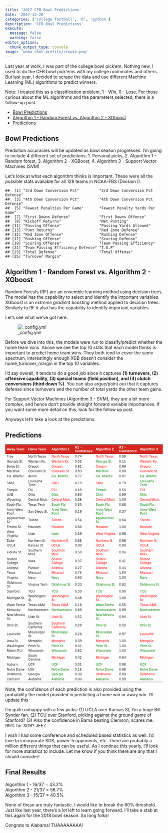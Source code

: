 ```yaml
---
title: '2017 CFB Bowl Predictions'
date: '2017-12-20'
categories: ['college football', 'R', 'python']
description: 'CFB Bowl Predictions'
execute: 
  message: false
  warning: false
editor_options: 
  chunk_output_type: console
image: 'wnba_shot_profile/stewie.png'
---
```


Last year at work, I was part of the college bowl pick'em. Nothing new, I used to do the CFB bowl pick'ems with my college roommates and others. But last year, I decided to scrape the data and use different Machine Learning (ML) algorithms to predict winners.

Note: I treated this as a classification problem, 1 - Win, 0 - Lose. For those curious about the ML algorithms and the parameters selected, there is a follow-up post.

-   [Bowl Predictions](#bowl-predictions)
-   [Algorithm 1 - Random Forest vs. Algorithm 2 - XGboost](#algorithm-1---random-forest-vs.-algorithm-2---xgboost)
-   [Predictions](#predictions)

## Bowl Predictions

Prediction accuracies will be updated as bowl season progresses. I'm going to include 4 different set of predictions:
1. Personal picks,
2. Algorithm 1 - Random forest,
3. Algorithm 2 - XGBoost,
4. Algorithm 3 - Support Vector Machines (SVM)

Let's look at what each algorithm thinks is important. These were all the possible stats available for all 128 teams in NCAA-FBS (Division I).

    ##  [1] "3rd Down Conversion Pct"         "3rd Down Conversion Pct Defense"
    ##  [3] "4th Down Conversion Pct"         "4th Down Conversion Pct Defense"
    ##  [5] "Fewest Penalties Per Game"       "Fewest Penalty Yards Per Game"  
    ##  [7] "First Downs Defense"             "First Downs Offense"            
    ##  [9] "Kickoff Returns"                 "Net Punting"                    
    ## [11] "Passing Offense"                 "Passing Yards Allowed"          
    ## [13] "Punt Returns"                    "Red Zone Defense"               
    ## [15] "Red Zone Offense"                "Rushing Defense"                
    ## [17] "Rushing Offense"                 "Scoring Defense"                
    ## [19] "Scoring Offense"                 "Team Passing Efficiency"        
    ## [21] "Team Passing Efficiency Defense" "T.O.P"                          
    ## [23] "Total Defense"                   "Total Offense"                  
    ## [25] "Turnover Margin"

Algorithm 1 - Random Forest vs. Algorithm 2 - XGboost
-----------------------------------------------------

Random Forests (RF) are an ensemble learning method using decision trees. The model has the capability to select and identify the important variables. XGboost is an *extreme gradient boosting* method applied to decision trees. Similarly to RF it also has the capability to identify important variables.

Let's see what we've got here.

![_config.yml]({{ site.baseurl }}/images/Bowl_Var_Imp.png)

Before we dive into this, the models were run to classify/predict whether the home team wins. Above we see the top 10 stats that each model thinks is important to predict home team wins. They both tend to cover the same spectrum, interestingly enough XGB doesn't consider the home\_turnover\_margin in the top 10 variables.

I'd say overall, it tends to do a good job since it captures **(1) turnovers, (2) offensive capability, (3) special teams (field position), and (4) clutch conversions (third down %)**. You can also argue/point out that it captures defense since turnovers and the number of total yards the other team gains.

For Support Vector Machines (Algorithm 3 - SVM), they are a bit more complex, and hence don't provide straight forward variable importances. If you want some more detail on this, look for the follow up post.

Anyways let's take a look at the predictions.

## Predictions

<table class="table table-hover" style="font-size: 10px; width: auto !important; margin-left: auto; margin-right: auto;">
<thead>
<tr>
<th style="text-align:left;font-weight: bold;color: white;background-color: #D7261E;">
Away Team
</th>
<th style="text-align:left;font-weight: bold;color: white;background-color: #D7261E;">
Home Team
</th>
<th style="text-align:left;font-weight: bold;color: white;background-color: #D7261E;">
Algorithm 1
</th>
<th style="text-align:left;font-weight: bold;color: white;background-color: #D7261E;">
A1 - Confidence
</th>
<th style="text-align:left;font-weight: bold;color: white;background-color: #D7261E;">
Algorithm 2
</th>
<th style="text-align:left;font-weight: bold;color: white;background-color: #D7261E;">
A2 - Confidence
</th>
<th style="text-align:left;font-weight: bold;color: white;background-color: #D7261E;">
Algorithm 3
</th>
<th style="text-align:left;font-weight: bold;color: white;background-color: #D7261E;">
A3 - Confidence
</th>
<th style="text-align:left;font-weight: bold;color: white;background-color: #D7261E;">
Actual
</th>
</tr>
</thead>
<tbody>
<tr>
<td style="text-align:left;">
Troy
</td>
<td style="text-align:left;">
North Texas
</td>
<td style="text-align:left;">
<span style="color: red;">North Texas</span>
</td>
<td style="text-align:left;">
0.74
</td>
<td style="text-align:left;">
<span style="color: red;">North Texas</span>
</td>
<td style="text-align:left;">
0.99
</td>
<td style="text-align:left;">
<span style="color: red;">North Texas</span>
</td>
<td style="text-align:left;">
0.77
</td>
<td style="text-align:left;">
Troy
</td>
</tr>
<tr>
<td style="text-align:left;">
Georgia St.
</td>
<td style="text-align:left;">
Western Ky.
</td>
<td style="text-align:left;">
<span style="color: red;">Western Ky.</span>
</td>
<td style="text-align:left;">
0.02
</td>
<td style="text-align:left;">
<span style="color: green;">Georgia St.</span>
</td>
<td style="text-align:left;">
0.11
</td>
<td style="text-align:left;">
<span style="color: red;">Western Ky.</span>
</td>
<td style="text-align:left;">
0.44
</td>
<td style="text-align:left;">
Georgia St.
</td>
</tr>
<tr>
<td style="text-align:left;">
Boise St.
</td>
<td style="text-align:left;">
Oregon
</td>
<td style="text-align:left;">
<span style="color: red;">Oregon</span>
</td>
<td style="text-align:left;">
0.81
</td>
<td style="text-align:left;">
<span style="color: red;">Oregon</span>
</td>
<td style="text-align:left;">
0.99
</td>
<td style="text-align:left;">
<span style="color: red;">Oregon</span>
</td>
<td style="text-align:left;">
0.66
</td>
<td style="text-align:left;">
Boise St.
</td>
</tr>
<tr>
<td style="text-align:left;">
Marshall
</td>
<td style="text-align:left;">
Colorado St.
</td>
<td style="text-align:left;">
<span style="color: red;">Colorado St.</span>
</td>
<td style="text-align:left;">
0.83
</td>
<td style="text-align:left;">
<span style="color: green;">Marshall</span>
</td>
<td style="text-align:left;">
0.88
</td>
<td style="text-align:left;">
<span style="color: red;">Colorado St.</span>
</td>
<td style="text-align:left;">
0.79
</td>
<td style="text-align:left;">
Marshall
</td>
</tr>
<tr>
<td style="text-align:left;">
Fla. Atlantic
</td>
<td style="text-align:left;">
Akron
</td>
<td style="text-align:left;">
<span style="color: green;">Fla. Atlantic</span>
</td>
<td style="text-align:left;">
0.77
</td>
<td style="text-align:left;">
<span style="color: green;">Fla. Atlantic</span>
</td>
<td style="text-align:left;">
0.97
</td>
<td style="text-align:left;">
<span style="color: green;">Fla. Atlantic</span>
</td>
<td style="text-align:left;">
0.71
</td>
<td style="text-align:left;">
Fla. Atlantic
</td>
</tr>
<tr>
<td style="text-align:left;">
SMU
</td>
<td style="text-align:left;">
Louisiana Tech
</td>
<td style="text-align:left;">
<span style="color: red;">SMU</span>
</td>
<td style="text-align:left;">
0.19
</td>
<td style="text-align:left;">
<span style="color: red;">SMU</span>
</td>
<td style="text-align:left;">
0.79
</td>
<td style="text-align:left;">
<span style="color: green;">Louisiana Tech</span>
</td>
<td style="text-align:left;">
0.05
</td>
<td style="text-align:left;">
Louisiana Tech
</td>
</tr>
<tr>
<td style="text-align:left;">
Temple
</td>
<td style="text-align:left;">
FIU
</td>
<td style="text-align:left;">
<span style="color: red;">FIU</span>
</td>
<td style="text-align:left;">
0.68
</td>
<td style="text-align:left;">
<span style="color: green;">Temple</span>
</td>
<td style="text-align:left;">
0.50
</td>
<td style="text-align:left;">
<span style="color: red;">FIU</span>
</td>
<td style="text-align:left;">
0.37
</td>
<td style="text-align:left;">
Temple
</td>
</tr>
<tr>
<td style="text-align:left;">
UAB
</td>
<td style="text-align:left;">
Ohio
</td>
<td style="text-align:left;">
<span style="color: green;">Ohio</span>
</td>
<td style="text-align:left;">
0.60
</td>
<td style="text-align:left;">
<span style="color: green;">Ohio</span>
</td>
<td style="text-align:left;">
0.99
</td>
<td style="text-align:left;">
<span style="color: green;">Ohio</span>
</td>
<td style="text-align:left;">
0.64
</td>
<td style="text-align:left;">
Ohio
</td>
</tr>
<tr>
<td style="text-align:left;">
Wyoming
</td>
<td style="text-align:left;">
Central Mich.
</td>
<td style="text-align:left;">
<span style="color: red;">Central Mich.</span>
</td>
<td style="text-align:left;">
0.36
</td>
<td style="text-align:left;">
<span style="color: red;">Central Mich.</span>
</td>
<td style="text-align:left;">
1.00
</td>
<td style="text-align:left;">
<span style="color: red;">Central Mich.</span>
</td>
<td style="text-align:left;">
0.75
</td>
<td style="text-align:left;">
Wyoming
</td>
</tr>
<tr>
<td style="text-align:left;">
South Fla.
</td>
<td style="text-align:left;">
Texas Tech
</td>
<td style="text-align:left;">
<span style="color: green;">South Fla.</span>
</td>
<td style="text-align:left;">
0.30
</td>
<td style="text-align:left;">
<span style="color: green;">South Fla.</span>
</td>
<td style="text-align:left;">
0.68
</td>
<td style="text-align:left;">
<span style="color: green;">South Fla.</span>
</td>
<td style="text-align:left;">
0.34
</td>
<td style="text-align:left;">
South Fla.
</td>
</tr>
<tr>
<td style="text-align:left;">
Army West Point
</td>
<td style="text-align:left;">
San Diego St.
</td>
<td style="text-align:left;">
<span style="color: green;">Army West Point</span>
</td>
<td style="text-align:left;">
0.19
</td>
<td style="text-align:left;">
<span style="color: green;">Army West Point</span>
</td>
<td style="text-align:left;">
0.37
</td>
<td style="text-align:left;">
<span style="color: green;">Army West Point</span>
</td>
<td style="text-align:left;">
0.38
</td>
<td style="text-align:left;">
Army West Point
</td>
</tr>
<tr>
<td style="text-align:left;">
Appalachian St.
</td>
<td style="text-align:left;">
Toledo
</td>
<td style="text-align:left;">
<span style="color: red;">Toledo</span>
</td>
<td style="text-align:left;">
0.54
</td>
<td style="text-align:left;">
<span style="color: green;">Appalachian St.</span>
</td>
<td style="text-align:left;">
0.84
</td>
<td style="text-align:left;">
<span style="color: red;">Toledo</span>
</td>
<td style="text-align:left;">
0.43
</td>
<td style="text-align:left;">
Appalachian St.
</td>
</tr>
<tr>
<td style="text-align:left;">
Fresno St.
</td>
<td style="text-align:left;">
Houston
</td>
<td style="text-align:left;">
<span style="color: red;">Houston</span>
</td>
<td style="text-align:left;">
0.80
</td>
<td style="text-align:left;">
<span style="color: red;">Houston</span>
</td>
<td style="text-align:left;">
1.00
</td>
<td style="text-align:left;">
<span style="color: red;">Houston</span>
</td>
<td style="text-align:left;">
0.73
</td>
<td style="text-align:left;">
Fresno St.
</td>
</tr>
<tr>
<td style="text-align:left;">
West Virginia
</td>
<td style="text-align:left;">
Utah
</td>
<td style="text-align:left;">
<span style="color: green;">Utah</span>
</td>
<td style="text-align:left;">
0.39
</td>
<td style="text-align:left;">
<span style="color: red;">West Virginia</span>
</td>
<td style="text-align:left;">
0.98
</td>
<td style="text-align:left;">
<span style="color: red;">West Virginia</span>
</td>
<td style="text-align:left;">
0.07
</td>
<td style="text-align:left;">
Utah
</td>
</tr>
<tr>
<td style="text-align:left;">
Duke
</td>
<td style="text-align:left;">
Northern Ill.
</td>
<td style="text-align:left;">
<span style="color: red;">Northern Ill.</span>
</td>
<td style="text-align:left;">
0.65
</td>
<td style="text-align:left;">
<span style="color: red;">Northern Ill.</span>
</td>
<td style="text-align:left;">
0.96
</td>
<td style="text-align:left;">
<span style="color: red;">Northern Ill.</span>
</td>
<td style="text-align:left;">
0.45
</td>
<td style="text-align:left;">
Duke
</td>
</tr>
<tr>
<td style="text-align:left;">
UCLA
</td>
<td style="text-align:left;">
Kansas St.
</td>
<td style="text-align:left;">
<span style="color: red;">UCLA</span>
</td>
<td style="text-align:left;">
0.80
</td>
<td style="text-align:left;">
<span style="color: red;">UCLA</span>
</td>
<td style="text-align:left;">
0.99
</td>
<td style="text-align:left;">
<span style="color: red;">UCLA</span>
</td>
<td style="text-align:left;">
0.35
</td>
<td style="text-align:left;">
Kansas St.
</td>
</tr>
<tr>
<td style="text-align:left;">
Florida St.
</td>
<td style="text-align:left;">
Southern Miss.
</td>
<td style="text-align:left;">
<span style="color: red;">Southern Miss.</span>
</td>
<td style="text-align:left;">
0.50
</td>
<td style="text-align:left;">
<span style="color: red;">Southern Miss.</span>
</td>
<td style="text-align:left;">
0.96
</td>
<td style="text-align:left;">
<span style="color: red;">Southern Miss.</span>
</td>
<td style="text-align:left;">
0.49
</td>
<td style="text-align:left;">
Florida St.
</td>
</tr>
<tr>
<td style="text-align:left;">
Boston College
</td>
<td style="text-align:left;">
Iowa
</td>
<td style="text-align:left;">
<span style="color: red;">Boston College</span>
</td>
<td style="text-align:left;">
0.37
</td>
<td style="text-align:left;">
<span style="color: red;">Boston College</span>
</td>
<td style="text-align:left;">
0.41
</td>
<td style="text-align:left;">
<span style="color: red;">Boston College</span>
</td>
<td style="text-align:left;">
0.09
</td>
<td style="text-align:left;">
Iowa
</td>
</tr>
<tr>
<td style="text-align:left;">
Arizona
</td>
<td style="text-align:left;">
Purdue
</td>
<td style="text-align:left;">
<span style="color: red;">Arizona</span>
</td>
<td style="text-align:left;">
0.27
</td>
<td style="text-align:left;">
<span style="color: red;">Arizona</span>
</td>
<td style="text-align:left;">
0.44
</td>
<td style="text-align:left;">
<span style="color: red;">Arizona</span>
</td>
<td style="text-align:left;">
0.79
</td>
<td style="text-align:left;">
Purdue
</td>
</tr>
<tr>
<td style="text-align:left;">
Texas
</td>
<td style="text-align:left;">
Missouri
</td>
<td style="text-align:left;">
<span style="color: red;">Missouri</span>
</td>
<td style="text-align:left;">
0.75
</td>
<td style="text-align:left;">
<span style="color: red;">Missouri</span>
</td>
<td style="text-align:left;">
1.00
</td>
<td style="text-align:left;">
<span style="color: red;">Missouri</span>
</td>
<td style="text-align:left;">
0.84
</td>
<td style="text-align:left;">
Texas
</td>
</tr>
<tr>
<td style="text-align:left;">
Virginia
</td>
<td style="text-align:left;">
Navy
</td>
<td style="text-align:left;">
<span style="color: green;">Navy</span>
</td>
<td style="text-align:left;">
0.90
</td>
<td style="text-align:left;">
<span style="color: green;">Navy</span>
</td>
<td style="text-align:left;">
1.00
</td>
<td style="text-align:left;">
<span style="color: green;">Navy</span>
</td>
<td style="text-align:left;">
0.92
</td>
<td style="text-align:left;">
Navy
</td>
</tr>
<tr>
<td style="text-align:left;">
Oklahoma St.
</td>
<td style="text-align:left;">
Virginia Tech
</td>
<td style="text-align:left;">
<span style="color: green;">Oklahoma St.</span>
</td>
<td style="text-align:left;">
0.33
</td>
<td style="text-align:left;">
<span style="color: green;">Oklahoma St.</span>
</td>
<td style="text-align:left;">
0.82
</td>
<td style="text-align:left;">
<span style="color: green;">Oklahoma St.</span>
</td>
<td style="text-align:left;">
0.43
</td>
<td style="text-align:left;">
Oklahoma St.
</td>
</tr>
<tr>
<td style="text-align:left;">
Stanford
</td>
<td style="text-align:left;">
TCU
</td>
<td style="text-align:left;">
<span style="color: green;">TCU</span>
</td>
<td style="text-align:left;">
0.50
</td>
<td style="text-align:left;">
<span style="color: green;">TCU</span>
</td>
<td style="text-align:left;">
0.99
</td>
<td style="text-align:left;">
<span style="color: green;">TCU</span>
</td>
<td style="text-align:left;">
0.54
</td>
<td style="text-align:left;">
TCU
</td>
</tr>
<tr>
<td style="text-align:left;">
Michigan St.
</td>
<td style="text-align:left;">
Washington St.
</td>
<td style="text-align:left;">
<span style="color: red;">Washington St.</span>
</td>
<td style="text-align:left;">
0.48
</td>
<td style="text-align:left;">
<span style="color: red;">Washington St.</span>
</td>
<td style="text-align:left;">
1.00
</td>
<td style="text-align:left;">
<span style="color: red;">Washington St.</span>
</td>
<td style="text-align:left;">
0.51
</td>
<td style="text-align:left;">
Michigan St.
</td>
</tr>
<tr>
<td style="text-align:left;">
Wake Forest
</td>
<td style="text-align:left;">
Texas A&M
</td>
<td style="text-align:left;">
<span style="color: red;">Texas A&M</span>
</td>
<td style="text-align:left;">
0.16
</td>
<td style="text-align:left;">
<span style="color: green;">Wake Forest</span>
</td>
<td style="text-align:left;">
0.55
</td>
<td style="text-align:left;">
<span style="color: red;">Texas A&M</span>
</td>
<td style="text-align:left;">
0.19
</td>
<td style="text-align:left;">
Wake Forest
</td>
</tr>
<tr>
<td style="text-align:left;">
Kentucky
</td>
<td style="text-align:left;">
Northwestern
</td>
<td style="text-align:left;">
<span style="color: green;">Northwestern</span>
</td>
<td style="text-align:left;">
0.69
</td>
<td style="text-align:left;">
<span style="color: green;">Northwestern</span>
</td>
<td style="text-align:left;">
0.99
</td>
<td style="text-align:left;">
<span style="color: green;">Northwestern</span>
</td>
<td style="text-align:left;">
0.34
</td>
<td style="text-align:left;">
Northwestern
</td>
</tr>
<tr>
<td style="text-align:left;">
New Mexico St.
</td>
<td style="text-align:left;">
Utah St.
</td>
<td style="text-align:left;">
<span style="color: red;">Utah St.</span>
</td>
<td style="text-align:left;">
0.52
</td>
<td style="text-align:left;">
<span style="color: green;">New Mexico St.</span>
</td>
<td style="text-align:left;">
0.94
</td>
<td style="text-align:left;">
<span style="color: red;">Utah St.</span>
</td>
<td style="text-align:left;">
0.23
</td>
<td style="text-align:left;">
New Mexico St.
</td>
</tr>
<tr>
<td style="text-align:left;">
Ohio St.
</td>
<td style="text-align:left;">
Southern California
</td>
<td style="text-align:left;">
<span style="color: red;">Southern California</span>
</td>
<td style="text-align:left;">
0.29
</td>
<td style="text-align:left;">
<span style="color: green;">Ohio St.</span>
</td>
<td style="text-align:left;">
0.50
</td>
<td style="text-align:left;">
<span style="color: green;">Ohio St.</span>
</td>
<td style="text-align:left;">
0.17
</td>
<td style="text-align:left;">
Ohio St.
</td>
</tr>
<tr>
<td style="text-align:left;">
Louisville
</td>
<td style="text-align:left;">
Mississippi St.
</td>
<td style="text-align:left;">
<span style="color: green;">Mississippi St.</span>
</td>
<td style="text-align:left;">
0.26
</td>
<td style="text-align:left;">
<span style="color: green;">Mississippi St.</span>
</td>
<td style="text-align:left;">
0.97
</td>
<td style="text-align:left;">
<span style="color: red;">Louisville</span>
</td>
<td style="text-align:left;">
0.19
</td>
<td style="text-align:left;">
Mississippi St.
</td>
</tr>
<tr>
<td style="text-align:left;">
Iowa St.
</td>
<td style="text-align:left;">
Memphis
</td>
<td style="text-align:left;">
<span style="color: red;">Memphis</span>
</td>
<td style="text-align:left;">
0.39
</td>
<td style="text-align:left;">
<span style="color: red;">Memphis</span>
</td>
<td style="text-align:left;">
1.00
</td>
<td style="text-align:left;">
<span style="color: red;">Memphis</span>
</td>
<td style="text-align:left;">
0.79
</td>
<td style="text-align:left;">
Iowa St.
</td>
</tr>
<tr>
<td style="text-align:left;">
Washington
</td>
<td style="text-align:left;">
Penn St.
</td>
<td style="text-align:left;">
<span style="color: green;">Penn St.</span>
</td>
<td style="text-align:left;">
0.01
</td>
<td style="text-align:left;">
<span style="color: green;">Penn St.</span>
</td>
<td style="text-align:left;">
1.00
</td>
<td style="text-align:left;">
<span style="color: green;">Penn St.</span>
</td>
<td style="text-align:left;">
0.37
</td>
<td style="text-align:left;">
Penn St.
</td>
</tr>
<tr>
<td style="text-align:left;">
Miami (FL)
</td>
<td style="text-align:left;">
Wisconsin
</td>
<td style="text-align:left;">
<span style="color: green;">Wisconsin</span>
</td>
<td style="text-align:left;">
0.82
</td>
<td style="text-align:left;">
<span style="color: green;">Wisconsin</span>
</td>
<td style="text-align:left;">
1.00
</td>
<td style="text-align:left;">
<span style="color: green;">Wisconsin</span>
</td>
<td style="text-align:left;">
0.78
</td>
<td style="text-align:left;">
Wisconsin
</td>
</tr>
<tr>
<td style="text-align:left;">
Michigan
</td>
<td style="text-align:left;">
South Carolina
</td>
<td style="text-align:left;">
<span style="color: red;">Michigan</span>
</td>
<td style="text-align:left;">
0.42
</td>
<td style="text-align:left;">
<span style="color: red;">Michigan</span>
</td>
<td style="text-align:left;">
0.64
</td>
<td style="text-align:left;">
<span style="color: red;">Michigan</span>
</td>
<td style="text-align:left;">
0.04
</td>
<td style="text-align:left;">
South Carolina
</td>
</tr>
<tr>
<td style="text-align:left;">
Auburn
</td>
<td style="text-align:left;">
UCF
</td>
<td style="text-align:left;">
<span style="color: green;">UCF</span>
</td>
<td style="text-align:left;">
0.01
</td>
<td style="text-align:left;">
<span style="color: green;">UCF</span>
</td>
<td style="text-align:left;">
0.98
</td>
<td style="text-align:left;">
<span style="color: green;">UCF</span>
</td>
<td style="text-align:left;">
0.14
</td>
<td style="text-align:left;">
UCF
</td>
</tr>
<tr>
<td style="text-align:left;">
Notre Dame
</td>
<td style="text-align:left;">
LSU
</td>
<td style="text-align:left;">
<span style="color: green;">Notre Dame</span>
</td>
<td style="text-align:left;">
0.16
</td>
<td style="text-align:left;">
<span style="color: green;">Notre Dame</span>
</td>
<td style="text-align:left;">
0.68
</td>
<td style="text-align:left;">
<span style="color: green;">Notre Dame</span>
</td>
<td style="text-align:left;">
0.34
</td>
<td style="text-align:left;">
Notre Dame
</td>
</tr>
<tr>
<td style="text-align:left;">
Oklahoma
</td>
<td style="text-align:left;">
Georgia
</td>
<td style="text-align:left;">
<span style="color: green;">Georgia</span>
</td>
<td style="text-align:left;">
0.30
</td>
<td style="text-align:left;">
<span style="color: red;">Oklahoma</span>
</td>
<td style="text-align:left;">
0.89
</td>
<td style="text-align:left;">
<span style="color: red;">Oklahoma</span>
</td>
<td style="text-align:left;">
0.13
</td>
<td style="text-align:left;">
Georgia
</td>
</tr>
<tr>
<td style="text-align:left;">
Clemson
</td>
<td style="text-align:left;">
Alabama
</td>
<td style="text-align:left;">
<span style="color: green;">Alabama</span>
</td>
<td style="text-align:left;">
0.00
</td>
<td style="text-align:left;">
<span style="color: green;">Alabama</span>
</td>
<td style="text-align:left;">
0.99
</td>
<td style="text-align:left;">
<span style="color: green;">Alabama</span>
</td>
<td style="text-align:left;">
0.18
</td>
<td style="text-align:left;">
Alabama
</td>
</tr>
</tbody>
</table>

Note, the confidence of each prediction is also provided using the probability the model provided in predicting a home win or away win. I'll update this

I'm quite unhappy with a few picks:
(1) UCLA over Kansas St, I'm a huge Bill Synder fan.
(2) TCU over Stanford, picking against the ground game of Stanford?
(3) Also the confidence in Bama beating Clemson, scares me. 99% for XGB? JEEZ

I wish I had some conference and scheduled based statistics as well. I'd love to incorporate SOS, power-5 opponents, etc. There are probably a million different things that can be useful. As I continue this yearly, I'll look for more statistics to include. Let me know if you think there are any that I should consider!

## Final Results

Algorithm 1 - 16/37 = 43.2%   
Algorithm 2 - 21/37 = 56.7%   
Algorithm 3 - 15/37 = 40.5%   

None of these are truly fantastic. I would like to break the 60% threshold. Just like last year, there's a lot left to learn going forward. I'll take a stab at this again for the 2018 bowl season. So long folks!

Congrats to Alabama! TUAAAAAAAA!
